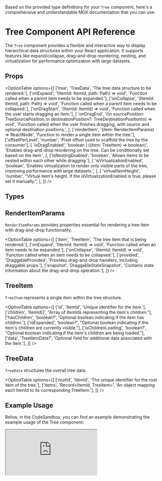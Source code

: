 
Based on the provided type definitions for your `Tree` component, here's a comprehensive and understandable MDX documentation that you can use:

# Tree Component API Reference

The `Tree` component provides a flexible and interactive way to display hierarchical data structures within your React application. It supports features like expand/collapse, drag-and-drop reordering, nesting, and virtualization for performance optimization with large datasets.

## Props

<OptionTable
  options={[
    ['tree', 'TreeData', 'The tree data structure to be rendered.'],
    ['onExpand', '(ItemId: ItemId, path: Path) => void', 'Function called when a parent item needs to be expanded.'],
    ['onCollapse', '(ItemId: ItemId, path: Path) => void', 'Function called when a parent item needs to be collapsed.'],
    ['onDragStart', '(ItemId: ItemId) => void', 'Function called when the user starts dragging an item.'],
    [
      'onDragEnd',
      '(\n sourcePosition: TreeSourcePosition,\n destinationPosition?: TreeDestinationPosition\n) => void',
      'Function called when the user finishes dragging, with source and optional destination positions.',
    ],
    ['renderItem', '(item: RenderItemParams) => ReactNode', 'Function to render a single item within the tree.'],
    ['offsetPerLevel', 'number', 'Pixel offset used to scaffold the tree by the consumer'],
    [
      'isDragEnabled',
      'boolean | ((item: TreeItem) => boolean)',
      'Enables drag-and-drop reordering on the tree. Can be conditionally set based on the item.',
    ],
    ['isNestingEnabled', 'boolean', 'Allows items to be nested within each other while dragging.'],
    [
      'isVirtualizationEnabled',
      'boolean',
      'Enables virtualization to render only visible parts of the tree, improving performance with large datasets.',
    ],
    [
      'virtualItemHeight',
      'number',
      "Virtual item's height. If the isVirtualizationEnabled is true, please set it manually.",
    ],
  ]}
/>
## Types

## RenderItemParams

`RenderItemParams` provides properties essential for rendering a tree item with drag-and-drop functionality.

<OptionTable
  options={[
    ['item', 'TreeItem', 'The tree item that is being rendered.'],
    ['onExpand', '(ItemId: ItemId) => void', 'Function called when an item needs to be expanded.'],
    ['onCollapse', '(ItemId: ItemId) => void', 'Function called when an item needs to be collapsed.'],
    ['provided', 'DraggableProvided', 'Provides drag-and-drop handlers, including draggable props.'],
    ['snapshot', 'DraggableStateSnapshot', 'Contains state information about the drag-and-drop operation.'],
  ]}
/>

## TreeItem

`TreeItem` represents a single item within the tree structure.

<OptionTable
  options={[
    ['id', 'ItemId', 'Unique identifier for the item.'],
    ['children', 'ItemId[]', "Array of ItemIds representing the item's children."],
    ['hasChildren', 'boolean?', 'Optional boolean indicating if the item has children.'],
    ['isExpanded', 'boolean?', "Optional boolean indicating if the item's children are currently visible."],
    ['isChildrenLoading', 'boolean?', "Optional boolean indicating if the item's children are being loaded."],
    ['data', 'TreeItemData?', 'Optional field for additional data associated with the item.'],
  ]}
/>

## TreeData

`TreeData` structures the overall tree data.

<OptionTable
  options={[
    ['rootId', 'ItemId', 'The unique identifier for the root item of the tree.'],
    ['items', 'Record<ItemId, TreeItem>', 'An object mapping each ItemId to its corresponding TreeItem.'],
  ]}
/>

## Example Usage

Below, in the CodeSandbox, you can find an example demonstrating the example usage of the Tree component:

<iframe
  src="https://codesandbox.io/embed/k69ykm?view=Editor+%2B+Preview&module=%2Fsrc%2FApp.tsx"
  className="w-full h-[500px] border-0 rounded overflow-hidden mt-5"
  title="strange-knuth"
  allow="accelerometer; ambient-light-sensor; camera; encrypted-media; geolocation; gyroscope; hid; microphone; midi; payment; usb; vr; xr-spatial-tracking"
  sandbox="allow-forms allow-modals allow-popups allow-presentation allow-same-origin allow-scripts"
></iframe>
